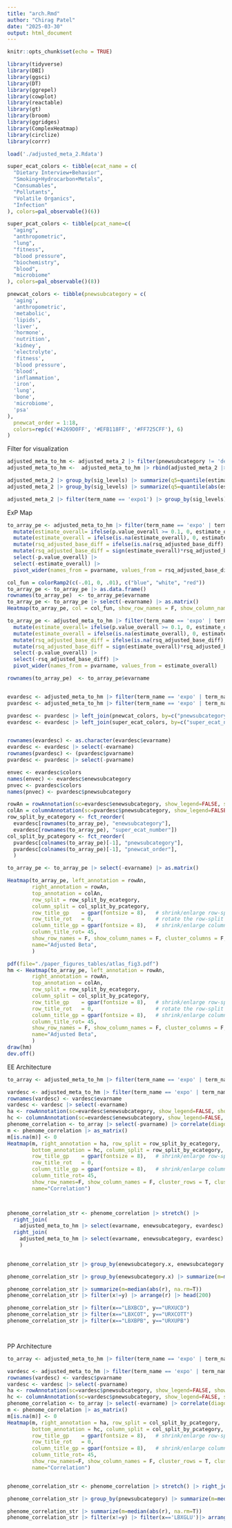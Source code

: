 ```yaml
---
title: "arch.Rmd"
author: "Chirag Patel"
date: "2025-03-30"
output: html_document
---
```


```r
knitr::opts_chunk$set(echo = TRUE)
```

```r
library(tidyverse)
library(DBI)
library(ggsci)
library(DT)
library(ggrepel)
library(cowplot)
library(reactable)
library(gt)
library(broom)
library(ggridges)
library(ComplexHeatmap)
library(circlize)
library(corrr)
```

```r
load('./adjusted_meta_2.Rdata')
```

```r
super_ecat_colors <- tibble(ecat_name = c(
  "Dietary Interview+Behavior",
  "Smoking+Hydrocarbon+Metals",
  "Consumables",
  "Pollutants",
  "Volatile Organics",
  "Infection"
), colors=pal_observable()(6))

super_pcat_colors <- tibble(pcat_name=c(
  "aging",
  "anthropometric",
  "lung",
  "fitness",
  "blood pressure",
  "biochemistry",
  "blood",
  "microbiome"
), colors=pal_observable()(8))

pnewcat_colors <- tibble(pnewsubcategory = c(
  'aging',
  'anthropometric', 
  'metabolic',
  'lipids',
  'liver',
  'hormone',
  'nutrition',
  'kidney',
  'electrolyte',
  'fitness',
  'blood pressure',
  'blood', 
  'inflammation',
  'iron', 
  'lung',
  'bone',
  'microbiome',
  'psa'
),
  pnewcat_order = 1:18,
  colors=rep(c('#4269D0FF', '#EFB118FF', '#FF725CFF'), 6)
)

```

Filter for visualization
```r
adjusted_meta_to_hm <- adjusted_meta_2 |> filter(pnewsubcategory != 'dexa' ) |> filter(pnewsubcategory != 'microbiome' )
adjusted_meta_to_hm <-  adjusted_meta_to_hm |> rbind(adjusted_meta_2 |> filter(grepl("^RSV", pvarname)))


```


```r
adjusted_meta_2 |> group_by(sig_levels) |> summarize(q5=quantile(estimate_overall, probs=c(.05)), q95=quantile(estimate_overall, probs=.95))
adjusted_meta_2 |> group_by(sig_levels) |> summarize(q5=quantile(abs(estimate_overall), probs=c(.05)), q95=quantile(abs(estimate_overall), probs=.95))

adjusted_meta_2 |> filter(term_name == 'expo1') |> group_by(sig_levels) |> summarize(q5=quantile(estimate_overall, probs=c(.05)), q95=quantile(estimate_overall, probs=.95))


```

ExP Map
```r
to_array_pe <- adjusted_meta_to_hm |> filter(term_name == 'expo' | term_name == 'expo1') |> select(evarname, pvarname, estimate_overall, rsq_adjusted_base_diff, p.value_overall) |> 
  mutate(estimate_overall= ifelse(p.value_overall >= 0.1, 0, estimate_overall)) |> 
  mutate(estimate_overall = ifelse(is.na(estimate_overall), 0, estimate_overall))  |> 
  mutate(rsq_adjusted_base_diff = ifelse(is.na(rsq_adjusted_base_diff), 0, rsq_adjusted_base_diff))  |> 
  mutate(rsq_adjusted_base_diff = sign(estimate_overall)*rsq_adjusted_base_diff)  |> 
  select(-p.value_overall) |> 
  select(-estimate_overall) |>
  pivot_wider(names_from = pvarname, values_from = rsq_adjusted_base_diff)

col_fun = colorRamp2(c(-.01, 0, .01), c("blue", "white", "red"))
to_array_pe <- to_array_pe |> as.data.frame() 
rownames(to_array_pe)  <- to_array_pe$evarname
to_array_pe <- to_array_pe |> select(-evarname) |> as.matrix()
Heatmap(to_array_pe, col = col_fun, show_row_names = F, show_column_names = F)
```

```r
to_array_pe <- adjusted_meta_to_hm |> filter(term_name == 'expo' | term_name == 'expo1') |> select(evarname, pvarname, estimate_overall, rsq_adjusted_base_diff, p.value_overall) |> 
  mutate(estimate_overall= ifelse(p.value_overall >= 0.1, 0, estimate_overall)) |> 
  mutate(estimate_overall = ifelse(is.na(estimate_overall), 0, estimate_overall))  |> 
  mutate(rsq_adjusted_base_diff = ifelse(is.na(rsq_adjusted_base_diff), 0, rsq_adjusted_base_diff))  |> 
  mutate(rsq_adjusted_base_diff = sign(estimate_overall)*rsq_adjusted_base_diff)  |> 
  select(-p.value_overall) |> 
  select(-rsq_adjusted_base_diff) |>
  pivot_wider(names_from = pvarname, values_from = estimate_overall)

rownames(to_array_pe)  <- to_array_pe$evarname


evardesc <- adjusted_meta_to_hm |> filter(term_name == 'expo' | term_name == 'expo1') |> select(evarname, ecategory, super_ecat_number,enewsubcategory, super_ecat_name) |> unique() |> as.data.frame()
pvardesc <- adjusted_meta_to_hm |> filter(term_name == 'expo' | term_name == 'expo1') |> select(pvarname, pcategory, pnewsubcategory) |> unique() |> as.data.frame()

pvardesc <- pvardesc |> left_join(pnewcat_colors, by=c("pnewsubcategory"="pnewsubcategory"))
evardesc <- evardesc |> left_join(super_ecat_colors, by=c("super_ecat_name"="ecat_name"))


rownames(evardesc) <- as.character(evardesc$evarname)
evardesc <- evardesc |> select(-evarname)
rownames(pvardesc) <- (pvardesc$pvarname)
pvardesc <- pvardesc |> select(-pvarname)

envec <- evardesc$colors
names(envec) <- evardesc$enewsubcategory
pnvec <- pvardesc$colors
names(pnvec) <- pvardesc$pnewsubcategory

rowAn = rowAnnotation(sc=evardesc$enewsubcategory, show_legend=FALSE, show_annotation_name = FALSE, col=list(sc=envec))
colAn = columnAnnotation(sc=pvardesc$pnewsubcategory, show_legend=FALSE,show_annotation_name = FALSE, col=list(sc=pnvec))
row_split_by_ecategory <- fct_reorder(
  evardesc[rownames(to_array_pe), "enewsubcategory"], 
  evardesc[rownames(to_array_pe), "super_ecat_number"])
col_split_by_pcategory <- fct_reorder(
  pvardesc[colnames(to_array_pe)[-1], "pnewsubcategory"],
  pvardesc[colnames(to_array_pe)[-1], "pnewcat_order"],
  )

to_array_pe <- to_array_pe |> select(-evarname) |> as.matrix()

```

```r
Heatmap(to_array_pe, left_annotation = rowAn, 
        right_annotation = rowAn, 
        top_annotation = colAn, 
        row_split = row_split_by_ecategory,
        column_split = col_split_by_pcategory,
        row_title_gp    = gpar(fontsize = 8),   # shrink/enlarge row-split label text
        row_title_rot   = 0,                    # rotate the row-split labels (default is 90)
        column_title_gp = gpar(fontsize = 8),   # shrink/enlarge column-split label text
        column_title_rot= 45,  
        show_row_names = F, show_column_names = F, cluster_columns = F, cluster_rows = F,
        name="Adjusted Beta",
        )

pdf(file="./paper_figures_tables/atlas_fig3.pdf")
hm <- Heatmap(to_array_pe, left_annotation = rowAn, 
        right_annotation = rowAn, 
        top_annotation = colAn, 
        row_split = row_split_by_ecategory,
        column_split = col_split_by_pcategory,
        row_title_gp    = gpar(fontsize = 8),   # shrink/enlarge row-split label text
        row_title_rot   = 0,                    # rotate the row-split labels (default is 90)
        column_title_gp = gpar(fontsize = 8),   # shrink/enlarge column-split label text
        column_title_rot= 45,  
        show_row_names = F, show_column_names = F, cluster_columns = F, cluster_rows = F,
        name="Adjusted Beta",
        )
draw(hm)
dev.off()

```


EE Architecture

```r
to_array <- adjusted_meta_to_hm |> filter(term_name == 'expo' | term_name == 'expo1') |> select(evarname, pvarname, estimate_overall, p.value_overall) |> mutate(estimate_overall= ifelse(p.value_overall >= 0.1, 0, estimate_overall)) |> mutate(estimate_overall = ifelse(is.na(estimate_overall), 0, estimate_overall))  |> select(-p.value_overall) |> pivot_wider(names_from = evarname, values_from = estimate_overall)

vardesc <- adjusted_meta_to_hm |> filter(term_name == 'expo' | term_name == 'expo1') |> select(evarname, ecategory, esubcategory) |> unique() |> as.data.frame()
rownames(vardesc) <- vardesc$evarname
vardesc <- vardesc |> select(-evarname)
ha <- rowAnnotation(sc=evardesc$enewsubcategory, show_legend=FALSE, show_annotation_name = FALSE, col=list(sc=envec))
hc <- columnAnnotation(sc=evardesc$enewsubcategory, show_legend=FALSE, show_annotation_name = FALSE, col=list(sc=envec))
phenome_correlation <- to_array |> select(-pvarname) |> correlate(diagonal = 1)
m <- phenome_correlation |> as_matrix()
m[is.na(m)] <- 0
Heatmap(m, right_annotation = ha, row_split = row_split_by_ecategory,
        bottom_annotation = hc, column_split = row_split_by_ecategory,
        row_title_gp    = gpar(fontsize = 8),   # shrink/enlarge row-split label text
        row_title_rot   = 0,  
        column_title_gp = gpar(fontsize = 8),   # shrink/enlarge column-split label text
        column_title_rot= 45,  
        show_row_names=F, show_column_names = F, cluster_rows = T, cluster_columns = T, show_column_dend = F, show_row_dend = F,
        name="Correlation")




```

```r

phenome_correlation_str <- phenome_correlation |> stretch() |> 
  right_join(
    adjusted_meta_to_hm |> select(evarname, enewsubcategory, evardesc) |> unique(), by=c("x"="evarname")) |> 
  right_join(
    adjusted_meta_to_hm |> select(evarname, enewsubcategory, evardesc) |> unique(), by=c("y"="evarname")
    ) 
  

phenome_correlation_str |> group_by(enewsubcategory.x, enewsubcategory.y) |> summarize(m=median(r, na.rm=T),m_abs=median(abs(r), na.rm=T), q25_abs=quantile(abs(r), probs=.25, na.rm=T),q75_abs=quantile(abs(r), probs=.75, na.rm=T)) 

phenome_correlation_str |> group_by(enewsubcategory.x) |> summarize(m=median(r, na.rm=T),m_abs=median(abs(r), na.rm=T), q25_abs=quantile(abs(r), probs=.25, na.rm=T),q75_abs=quantile(abs(r), probs=.75, na.rm=T)) 

phenome_correlation_str |> summarize(m=median(abs(r), na.rm=T))
phenome_correlation_str |> filter(x!=y) |> arrange(r) |> head(200) 

phenome_correlation_str |> filter(x=="LBXBCD", y=="URXUCD")
phenome_correlation_str |> filter(x=="LBXCOT", y=="URXCOTT")
phenome_correlation_str |> filter(x=="LBXBPB", y=="URXUPB")




```


PP Architecture
```r
to_array <- adjusted_meta_to_hm |> filter(term_name == 'expo' | term_name == 'expo1') |> select(evarname, pvarname, estimate_overall, p.value_overall) |> mutate(estimate_overall= ifelse(p.value_overall >= 0.1, 0, estimate_overall)) |> mutate(estimate_overall = ifelse(is.na(estimate_overall), 0, estimate_overall))  |> select(-p.value_overall) |> pivot_wider(names_from = pvarname, values_from = estimate_overall)

vardesc <- adjusted_meta_to_hm |> filter(term_name == 'expo' | term_name == 'expo1') |> select(pvarname, pcategory, pnewsubcategory) |> unique() |> as.data.frame()
rownames(vardesc) <- vardesc$pvarname
vardesc <- vardesc |> select(-pvarname)
ha <- rowAnnotation(sc=vardesc$pnewsubcategory, show_legend=FALSE, show_annotation_name = FALSE, col=list(sc=pnvec))
hc <- columnAnnotation(sc=vardesc$pnewsubcategory, show_legend=FALSE, show_annotation_name = FALSE, col=list(sc=pnvec))
phenome_correlation <- to_array |> select(-evarname) |> correlate(diagonal = 1)
m <- phenome_correlation |> as_matrix()
m[is.na(m)] <- 0
Heatmap(m, right_annotation = ha, row_split = col_split_by_pcategory,
        bottom_annotation = hc, column_split = col_split_by_pcategory,
        row_title_gp    = gpar(fontsize = 8),   # shrink/enlarge row-split label text
        row_title_rot   = 0,  
        column_title_gp = gpar(fontsize = 8),   # shrink/enlarge column-split label text
        column_title_rot= 45,  
        show_row_names=F, show_column_names = F, cluster_rows = T, cluster_columns = T, show_column_dend = F, show_row_dend = F,
        name="Correlation")


phenome_correlation_str <- phenome_correlation |> stretch() |> right_join(adjusted_meta_to_hm |> select(pvarname, pnewsubcategory, pvardesc) |> unique(), by=c("x"="pvarname"))

phenome_correlation_str |> group_by(pnewsubcategory) |> summarize(m=median(r, na.rm=T),m_abs=median(abs(r), na.rm=T), q25_abs=quantile(abs(r), probs=.25, na.rm=T),q75_abs=quantile(abs(r), probs=.75, na.rm=T)) 

phenome_correlation_str |> summarize(m=median(abs(r), na.rm=T))
phenome_correlation_str |> filter(x!=y) |> filter(x=='LBXGLU')|> arrange(r) |> head(200) 

```
